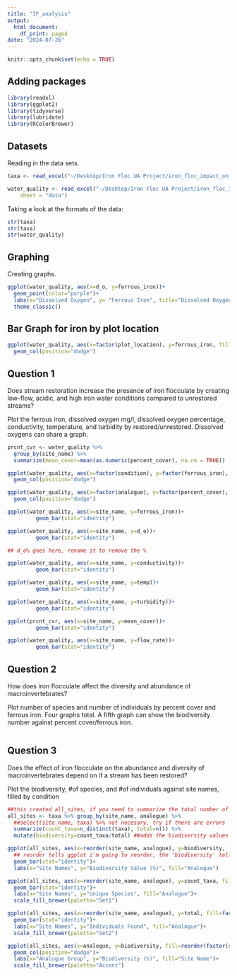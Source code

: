 ```yaml
---
title: "IF_analysis"
output:
  html_document:
    df_print: paged
date: "2024-07-26"
---
```


```r
knitr::opts_chunk$set(echo = TRUE)
```

## Adding packages

```r
library(readxl)
library(ggplot2)
library(tidyverse)
library(lubridate)
library(RColorBrewer)
```


## Datasets

Reading in the data sets.

```r
taxa <- read_excel("~/Desktop/Iron Floc UA Project/iron_floc_impact_on_macroinvertebrate_biodiversity_taxa.xlsx")

water_quality <- read_excel("~/Desktop/Iron Floc UA Project/iron_floc_impact_on_macroinvertebrate_biodiversity_water_quality.xlsx", 
    sheet = "data")
```


Taking a look at the formats of the data:

```r
str(taxa)
str(taxa)
str(water_quality)

```



## Graphing

Creating graphs.

```r
ggplot(water_quality, aes(x=d_o, y=ferrous_iron))+
  geom_point(color="purple")+
  labs(x="Dissolved Oxygen", y= "Ferrous Iron", title="Dissolved Oxygen and Iron")+
  theme_classic()
```

## Bar Graph for iron by plot location

```r
ggplot(water_quality, aes(x=factor(plot_location), y=ferrous_iron, fill=factor(transect_number)))+
  geom_col(position="dodge")
```

## Question 1

Does stream restoration increase the presence of iron flocculate by creating low-flow, acidic, and high iron water conditions compared to unrestored streams?

Plot the ferrous iron, dissolved oxygen mg/l, dissolved oxygen percentage, conductivity, temperature, and turbidity by restored/unrestored. Dissolved oxygens can share a graph.
```r
prcnt_cvr <- water_quality %>%
  group_by(site_name) %>%
  summarize(mean_cover=mean(as.numeric(percent_cover), na.rm = TRUE))

ggplot(water_quality, aes(x=factor(condition), y=factor(ferrous_iron), fill=factor(site_name)))+
  geom_col(position="dodge")

ggplot(water_quality, aes(x=factor(analogue), y=factor(percent_cover), fill=factor(site_name)))+
  geom_col(position="dodge")

ggplot(water_quality, aes(x=site_name, y=ferrous_iron))+
         geom_bar(stat="identity")

ggplot(water_quality, aes(x=site_name, y=d_o))+
         geom_bar(stat="identity")

## d_o% goes here, rename it to remove the %

ggplot(water_quality, aes(x=site_name, y=conductivity))+
         geom_bar(stat="identity")

ggplot(water_quality, aes(x=site_name, y=temp))+
         geom_bar(stat="identity")

ggplot(water_quality, aes(x=site_name, y=turbidity))+
         geom_bar(stat="identity")

ggplot(prcnt_cvr, aes(x=site_name, y=mean_cover))+
         geom_bar(stat="identity")

ggplot(water_quality, aes(x=site_name, y=flow_rate))+
         geom_bar(stat="identity")
```

## Question 2

How does iron flocculate affect the diversity and abundance of macroinvertebrates?

Plot number of species and number of individuals by percent cover and ferrous iron. Four graphs total. A fifth graph can show the biodiversity number against percent cover/ferrous iron.

```r

```

## Question 3

Does the effect of iron flocculate on the abundance and diversity of macroinvertebrates depend on if a stream has been restored?

Plot the biodiversity, #of species, and #of individuals against site names, filled by condition

```r
##this created all_sites, if you need to summarize the total number of unique/total number of entries
all_sites <- taxa %>% group_by(site_name, analogue) %>%
  ##select(site_name, taxa) %>% not necesary, try if there are errors
  summarize(count_taxa=n_distinct(taxa), total=n()) %>%
  mutate(biodiversity=count_taxa/total) ##adds the biodiversity values calculated in Q2, same result but much fewer steps as it doesn't need to create a distinct value and data point.

ggplot(all_sites, aes(x=reorder(site_name, analogue), y=biodiversity, fill=factor(analogue)))+
  ## reorder tells ggplot i'm going to reorder, the 'biodiversity' tells it what column to reorder by
  geom_bar(stat="identity")+
  labs(x="Site Names", y="Biodiversity Value (%)", fill="Analogue")

ggplot(all_sites, aes(x=reorder(site_name, analogue), y=count_taxa, fill=factor(analogue)))+
  geom_bar(stat="identity")+
  labs(x="Site Names", y="Unique Species", fill="Analogue")+
  scale_fill_brewer(palette="Set1")

ggplot(all_sites, aes(x=reorder(site_name, analogue), y=total, fill=factor(analogue)))+
  geom_bar(stat="identity")+
  labs(x="Site Names", y="Individuals Found", fill="Analogue")+
  scale_fill_brewer(palette="Set2")

ggplot(all_sites, aes(x=analogue, y=biodiversity, fill=reorder(factor(site_name), analogue)))+
  geom_col(position="dodge")+
  labs(x="Analogue Group", y="Biodiversity (%)", fill="Site Name")+
  scale_fill_brewer(palette="Accent")
```











